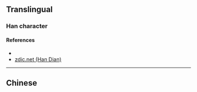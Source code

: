 {{character info/new}}
==Translingual==

===Han character===
{{Han char|rn=66|rad=攴|as=11|sn=15|four=78240|canj=NLDWK|ids=⿰陳攵}}

====References====
* {{Han ref|kx=0474.510|dkj=13357|dj=0829.010|hdz=21472.100|uh=6576|ud=25974|bh=E5BD|bd=58813}}
* [http://www.zdic.net/z/1a/js/6576.htm zdic.net (Han Dian)]

----

==Chinese==
{{zh-see|陳|v}}
